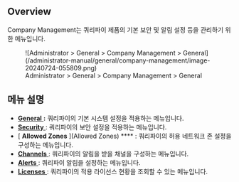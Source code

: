 ## Overview

Company Management는 쿼리파이 제품의 기본 보안 및 알림 설정 등을 관리하기 위한 메뉴입니다.

<figure data-layout="center" data-align="center">
![Administrator &gt; General &gt; Company Management &gt; General](/administrator-manual/general/company-management/image-20240724-055809.png)
<figcaption>
Administrator &gt; General &gt; Company Management &gt; General
</figcaption>
</figure>


## 메뉴 설명

* [ **General** ](General) **:** 쿼리파이의 기본 시스템 설정을 적용하는 메뉴입니다. 
* [ **Security** ](Security) : 쿼리파이의 보안 설정을 적용하는 메뉴입니다. 
* [ **Allowed Zones** ](Allowed Zones) **** : 쿼리파이의 허용 네트워크 존 설정을 구성하는 메뉴입니다. 
* [ **Channels** ](Channels) : 쿼리파이의 알림을 받을 채널을 구성하는 메뉴입니다.
* [ **Alerts** ](Alerts) : 쿼리파이 알림을 설정하는 메뉴입니다. 
* [ **Licenses** ](Licenses) : 쿼리파이의 적용 라이선스 현황을 조회할 수 있는 메뉴입니다. 
